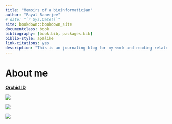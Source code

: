 ```yaml
--- 
title: "Memoirs of a bioinformatician"
author: "Payal Banerjee"
# date: "`r Sys.Date()`"
site: bookdown::bookdown_site
documentclass: book
bibliography: [book.bib, packages.bib]
biblio-style: apalike
link-citations: yes
description: "This is an journaling blog for my work and reading related to bioinformatics."
---
```


# About me 

**[Orchid ID](https://orcid.org/0000-0003-1599-0679)**

![](images/tech_expertise.png)

![](images/publications.png)

![](images/education.png)  
